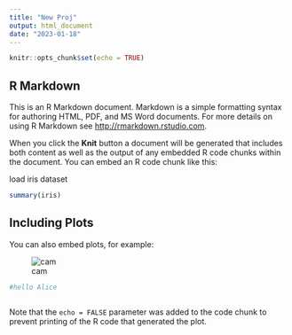 ```yaml
---
title: "New Proj"
output: html_document
date: "2023-01-18"
---
```


```r
knitr::opts_chunk$set(echo = TRUE)
```

## R Markdown

This is an R Markdown document. Markdown is a simple formatting syntax for authoring HTML, PDF, and MS Word documents. For more details on using R Markdown see <http://rmarkdown.rstudio.com>.

When you click the **Knit** button a document will be generated that includes both content as well as the output of any embedded R code chunks within the document. You can embed an R code chunk like this:

load iris dataset

```r
summary(iris)
```

## Including Plots

You can also embed plots, for example:

![cam](https://media.giphy.com/media/qYr8p3Dzbet5S/giphy.gif)
```r
#hello Alice

```

```r
```

Note that the `echo = FALSE` parameter was added to the code chunk to prevent printing of the R code that generated the plot.

